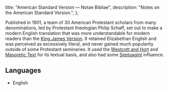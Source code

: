   title: "American Standard Version — Notae Bibliae",
  description: "Notes on the American Standard Version.",
};

<Initial text="American Standard Version" />

Published in 1901, a team of 30 American Protestant scholars from many denominations, led by Protestant theologian Philip Schaff, set out to make a modern English translation that was more understandable for modern readers than the [King James Version](/bible/translations/king-james-version). It retained Elizabethan English and was perceived as excessively literal, and never gained much popularity outside of some Protestant seminaries. It used the [Westcott and Hort](/bible/translations/westcott-and-hort) and [Masoretic Text](/bible/translations/masoretic-text) for its textual basis, and also had some [Septuagint](/bible/translations/septuagint) influence.

## Languages

* English
